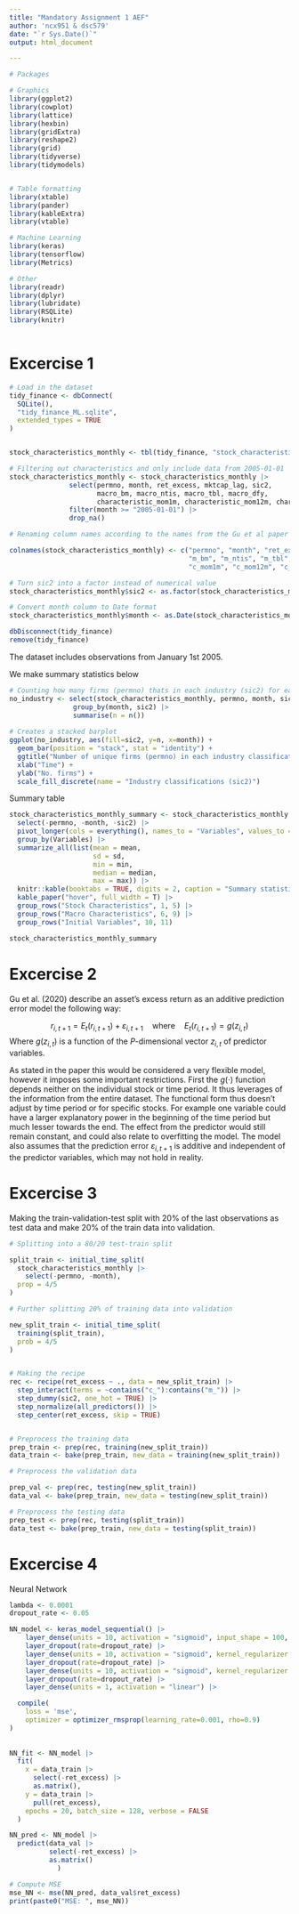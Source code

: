 ```yaml
---
title: "Mandatory Assignment 1 AEF"
author: 'ncx951 & dsc579'
date: "`r Sys.Date()`"
output: html_document

---
```




```r
# Packages

# Graphics
library(ggplot2)
library(cowplot)
library(lattice)
library(hexbin)
library(gridExtra)
library(reshape2)
library(grid)
library(tidyverse)
library(tidymodels)


# Table formatting
library(xtable)
library(pander)
library(kableExtra)
library(vtable)

# Machine Learning
library(keras)
library(tensorflow)
library(Metrics)

# Other
library(readr)
library(dplyr)
library(lubridate)
library(RSQLite)
library(knitr)



```


# Excercise 1


```r
# Load in the dataset
tidy_finance <- dbConnect(
  SQLite(),
  "tidy_finance_ML.sqlite",
  extended_types = TRUE
)


stock_characteristics_monthly <- tbl(tidy_finance, "stock_characteristics_monthly") |> collect()
```




```r

# Filtering out characteristics and only include data from 2005-01-01
stock_characteristics_monthly <- stock_characteristics_monthly |>
               select(permno, month, ret_excess, mktcap_lag, sic2, 
                      macro_bm, macro_ntis, macro_tbl, macro_dfy, 
                      characteristic_mom1m, characteristic_mom12m, characteristic_chmom, characteristic_maxret, characteristic_mvel1) |>     
               filter(month >= "2005-01-01") |>
               drop_na()

# Renaming column names according to the names from the Gu et al paper

colnames(stock_characteristics_monthly) <- c("permno", "month", "ret_excess", "mktcap_lag", "sic2", 
                                             "m_bm", "m_ntis", "m_tbl", "m_dfy",
                                             "c_mom1m", "c_mom12m", "c_chmom", "c_maxret", "c_mvel1")

# Turn sic2 into a factor instead of numerical value
stock_characteristics_monthly$sic2 <- as.factor(stock_characteristics_monthly$sic2)

# Convert month column to Date format
stock_characteristics_monthly$month <- as.Date(stock_characteristics_monthly$month)

dbDisconnect(tidy_finance)
remove(tidy_finance)

```

The dataset includes observations from January 1st 2005. 

We make summary statistics below

```r


# Counting how many firms (permno) thats in each industry (sic2) for each month
no_industry <- select(stock_characteristics_monthly, permno, month, sic2) |>
                group_by(month, sic2) |>
                summarise(n = n())
 
# Creates a stacked barplot
ggplot(no_industry, aes(fill=sic2, y=n, x=month)) +
  geom_bar(position = "stack", stat = "identity") +
  ggtitle("Number of unique firms (permno) in each industry classification (sic2) for each month") + 
  xlab("Time") + 
  ylab("No. firms") +
  scale_fill_discrete(name = "Industry classifications (sic2)")

```






Summary table

```r


stock_characteristics_monthly_summary <- stock_characteristics_monthly |>
  select(-permno, -month, -sic2) |>
  pivot_longer(cols = everything(), names_to = "Variables", values_to = "Value") |>
  group_by(Variables) |>
  summarize_all(list(mean = mean, 
                     sd = sd,
                     min = min,
                     median = median,
                     max = max)) |>
  knitr::kable(booktabs = TRUE, digits = 2, caption = "Summary statistics of the predictors") |> 
  kable_paper("hover", full_width = T) |>  
  group_rows("Stock Characteristics", 1, 5) |> 
  group_rows("Macro Characteristics", 6, 9) |> 
  group_rows("Initial Variables", 10, 11)

stock_characteristics_monthly_summary

```




# Excercise 2

Gu et al. (2020) describe an asset’s excess return as an additive prediction error model the following way:

$$r_{i,t+1} = E_t(r_{i,t+1}) + \varepsilon_{i,t+1} \quad \text{where} \quad E_t(r_{i,t+1}) = g(z_{i,t})$$
Where $g(z_{i,t})$ is a function of the $P$-dimensional vector $z_{i,t}$ of predictor variables. 

As stated in the paper this would be considered a very flexible model, however it imposes some important restrictions. First the $g(\cdot)$ function depends neither on the individual stock or time period. It thus leverages of the information from the entire dataset. The functional form thus doesn't adjust by time period or for specific stocks. For example one variable could have a larger explanatory power in the beginning of the time period but much lesser towards the end. The effect from the predictor would still remain constant, and could also relate to overfitting the model.  The model also assumes that the prediction error $\varepsilon_{i,t+1}$ is additive and independent of the predictor variables, which may not hold in reality.


# Excercise 3

Making the train-validation-test split with 20% of the last observations as test data and make 20% of the train data into validation.


```r

# Splitting into a 80/20 test-train split

split_train <- initial_time_split(
  stock_characteristics_monthly |>
    select(-permno, -month),
  prop = 4/5
)

# Further splitting 20% of training data into validation

new_split_train <- initial_time_split(
  training(split_train), 
  prob = 4/5
)


# Making the recipe        
rec <- recipe(ret_excess ~ ., data = new_split_train) |>
  step_interact(terms = ~contains("c_"):contains("m_")) |>
  step_dummy(sic2, one_hot = TRUE) |>
  step_normalize(all_predictors()) |>
  step_center(ret_excess, skip = TRUE)


# Preprocess the training data
prep_train <- prep(rec, training(new_split_train))
data_train <- bake(prep_train, new_data = training(new_split_train))

# Preprocess the validation data

prep_val <- prep(rec, testing(new_split_train))
data_val <- bake(prep_train, new_data = testing(new_split_train))

# Preprocess the testing data
prep_test <- prep(rec, testing(split_train))
data_test <- bake(prep_train, new_data = testing(split_train))


```


# Excercise 4

Neural Network

```r



lambda <- 0.0001
dropout_rate <- 0.05

NN_model <- keras_model_sequential() |>
    layer_dense(units = 10, activation = "sigmoid", input_shape = 100, kernel_regularizer = regularizer_l2(lambda)) |>
    layer_dropout(rate=dropout_rate) |>
    layer_dense(units = 10, activation = "sigmoid", kernel_regularizer = regularizer_l2(lambda)) |>
    layer_dropout(rate=dropout_rate) |>
    layer_dense(units = 10, activation = "sigmoid", kernel_regularizer = regularizer_l2(lambda)) |>
    layer_dropout(rate=dropout_rate) |>
    layer_dense(units = 1, activation = "linear") |>

  compile(
    loss = 'mse',
    optimizer = optimizer_rmsprop(learning_rate=0.001, rho=0.9)    
)
 
 
NN_fit <- NN_model |>
  fit(
    x = data_train |>
      select(-ret_excess) |>
      as.matrix(),
    y = data_train |>
      pull(ret_excess),
    epochs = 20, batch_size = 128, verbose = FALSE
  )


```


```r

NN_pred <- NN_model |>
  predict(data_val |>
          select(-ret_excess) |>
          as.matrix()
            )

# Compute MSE
mse_NN <- mse(NN_pred, data_val$ret_excess)
print(paste0("MSE: ", mse_NN))
```




